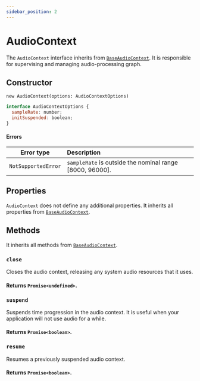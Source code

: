 ```yaml
---
sidebar_position: 2
---
```


# AudioContext

The `AudioContext` interface inherits from [`BaseAudioContext`](/docs/core/base-audio-context).
It is responsible for supervising and managing audio-processing graph.

## Constructor

`new AudioContext(options: AudioContextOptions)`

```jsx
interface AudioContextOptions {
  sampleRate: number;
  initSuspended: boolean;
}
```

#### Errors

| Error type | Description |
| :---: | :---- |
| `NotSupportedError` | `sampleRate` is outside the nominal range [8000, 96000]. |

## Properties

`AudioContext` does not define any additional properties.
It inherits all properties from [`BaseAudioContext`](/docs/core/base-audio-context#properties).


## Methods

It inherits all methods from [`BaseAudioContext`](/docs/core/base-audio-context#methods).

### `close`

Closes the audio context, releasing any system audio resources that it uses.

#### Returns `Promise<undefined>`.

### `suspend`

Suspends time progression in the audio context.
It is useful when your application will not use audio for a while.

#### Returns `Promise<boolean>`.

### `resume`

Resumes a previously suspended audio context.

#### Returns `Promise<boolean>`.

